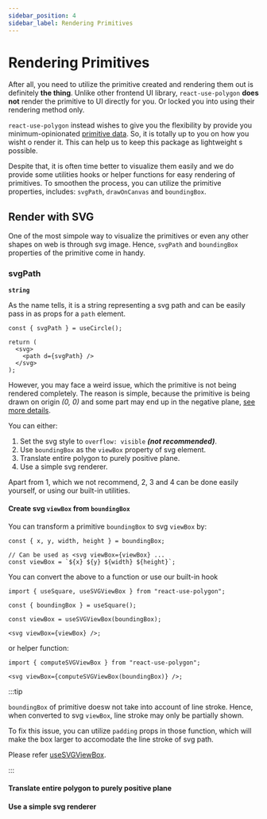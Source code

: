 ```yaml
---
sidebar_position: 4
sidebar_label: Rendering Primitives
---
```


# Rendering Primitives

After all, you need to utilize the primitive created and rendering them out is definitely **the thing**.
Unlike other frontend UI library, `react-use-polygon` **does not** render the primitive to UI directly for you. Or locked you into using their rendering method only.

`react-use-polygon` instead wishes to give you the flexibility by provide you minimum-opinionated [primitive data](/docs/getting-started/primitive-data#primitive-properties).
So, it is totally up to you on how you wisht o render it. This can help us to keep this package as lightweight s possible.

Despite that, it is often time better to visualize them easily and we do provide some utilities hooks or helper functions for easy rendering of primitives.
To smoothen the process, you can utilize the primitive properties, includes: `svgPath`, `drawOnCanvas` and `boundingBox`.

## Render with SVG

One of the most simpole way to visualize the primitives or even any other shapes on web is through svg image. Hence, `svgPath` and `boundingBox` properties of the primitive come in handy.

### svgPath

**`string`**

As the name tells, it is a string representing a svg path and can be easily pass in as props for a `path` element.

```tsx
const { svgPath } = useCircle();

return (
  <svg>
    <path d={svgPath} />
  </svg>
);
```

However, you may face a weird issue, which the primitive is not being rendered completely.
The reason is simple, because the primitive is being drawn on origin _(0, 0)_ and some part may end up in the negative plane, [see more details](/docs/getting-started/primitive-data#bounding-box).

You can either:

1. Set the svg style to `overflow: visible` _**(not recommended)**_.
2. Use `boundingBox` as the `viewBox` property of svg element.
3. Translate entire polygon to purely positive plane.
4. Use a simple svg renderer.

Apart from 1, which we not recommend, 2, 3 and 4 can be done easily yourself, or using our built-in utilities.

#### Create svg `viewBox` from `boundingBox`

You can transform a primitive `boundingBox` to svg `viewBox` by:

```tsx
const { x, y, width, height } = boundingBox;

// Can be used as <svg viewBox={viewBox} ...
const viewBox = `${x} ${y} ${width} ${height}`;
```

You can convert the above to a function or use our built-in hook

```tsx
import { useSquare, useSVGViewBox } from "react-use-polygon";

const { boundingBox } = useSquare();

const viewBox = useSVGViewBox(boundingBox);

<svg viewBox={viewBox} />;
```

or helper function:

```tsx
import { computeSVGViewBox } from "react-use-polygon";

<svg viewBox={computeSVGViewBox(boundingBox)} />;
```

:::tip

`boundingBox` of primitive doesw not take into account of line stroke. Hence, when converted to svg `viewBox`, line stroke may only be partially shown.

To fix this issue, you can utilize `padding` props in those function, which will make the box larger to accomodate the line stroke of svg path.

Please refer [useSVGViewBox](/docs/utilities/useSVGViewBox).

:::

#### Translate entire polygon to purely positive plane

#### Use a simple svg renderer
